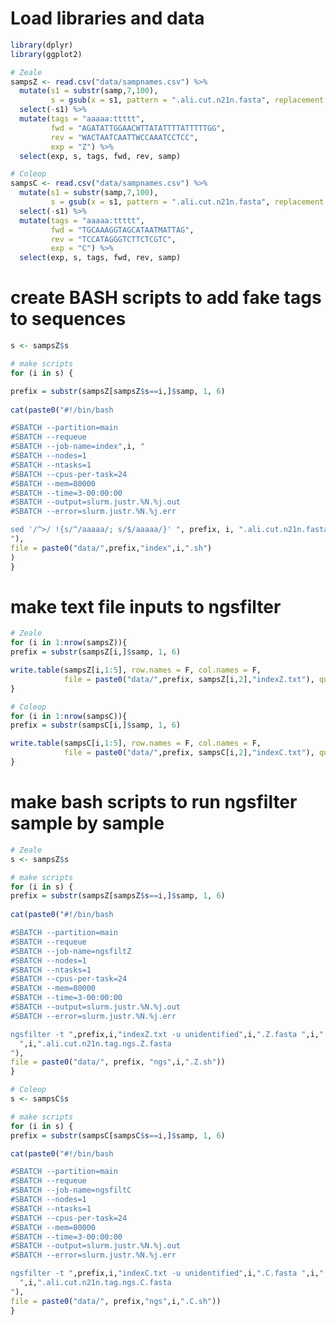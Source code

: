 # Load libraries and data
```r
library(dplyr)
library(ggplot2)

# Zeale
sampsZ <- read.csv("data/sampnames.csv") %>%
  mutate(s1 = substr(samp,7,100),
         s = gsub(x = s1, pattern = ".ali.cut.n21n.fasta", replacement = "")) %>%
  select(-s1) %>%
  mutate(tags = "aaaaa:ttttt",
         fwd = "AGATATTGGAACWTTATATTTTATTTTTGG",
         rev = "WACTAATCAATTWCCAAATCCTCC",
         exp = "Z") %>%
  select(exp, s, tags, fwd, rev, samp)

# Coleop
sampsC <- read.csv("data/sampnames.csv") %>%
  mutate(s1 = substr(samp,7,100),
         s = gsub(x = s1, pattern = ".ali.cut.n21n.fasta", replacement = "")) %>%
  select(-s1) %>%
  mutate(tags = "aaaaa:ttttt",
         fwd = "TGCAAAGGTAGCATAATMATTAG",
         rev = "TCCATAGGGTCTTCTCGTC",
         exp = "C") %>%
  select(exp, s, tags, fwd, rev, samp)

```

# create BASH scripts to add fake tags to sequences
```r

s <- sampsZ$s

# make scripts
for (i in s) {

prefix = substr(sampsZ[sampsZ$s==i,]$samp, 1, 6)
  
cat(paste0("#!/bin/bash

#SBATCH --partition=main
#SBATCH --requeue
#SBATCH --job-name=index",i, "
#SBATCH --nodes=1
#SBATCH --ntasks=1
#SBATCH --cpus-per-task=24
#SBATCH --mem=80000
#SBATCH --time=3-00:00:00
#SBATCH --output=slurm.justr.%N.%j.out
#SBATCH --error=slurm.justr.%N.%j.err

sed '/^>/ !{s/^/aaaaa/; s/$/aaaaa/}' ", prefix, i, ".ali.cut.n21n.fasta > ", i, ".ali.cut.n21n.tag.fasta
"),
file = paste0("data/",prefix,"index",i,".sh")
)
}
```

# make text file inputs to ngsfilter
```r

# Zeale
for (i in 1:nrow(sampsZ)){
prefix = substr(sampsZ[i,]$samp, 1, 6)

write.table(sampsZ[i,1:5], row.names = F, col.names = F, 
            file = paste0("data/",prefix, sampsZ[i,2],"indexZ.txt"), quote = F)
}

# Coleop
for (i in 1:nrow(sampsC)){
prefix = substr(sampsC[i,]$samp, 1, 6)

write.table(sampsC[i,1:5], row.names = F, col.names = F, 
            file = paste0("data/",prefix, sampsC[i,2],"indexC.txt"), quote = F)
}
```

# make bash scripts to run ngsfilter sample by sample
```r
# Zeale
s <- sampsZ$s

# make scripts
for (i in s) {
prefix = substr(sampsZ[sampsZ$s==i,]$samp, 1, 6)
  
cat(paste0("#!/bin/bash

#SBATCH --partition=main
#SBATCH --requeue
#SBATCH --job-name=ngsfiltZ
#SBATCH --nodes=1
#SBATCH --ntasks=1
#SBATCH --cpus-per-task=24
#SBATCH --mem=80000
#SBATCH --time=3-00:00:00
#SBATCH --output=slurm.justr.%N.%j.out
#SBATCH --error=slurm.justr.%N.%j.err

ngsfilter -t ",prefix,i,"indexZ.txt -u unidentified",i,".Z.fasta ",i,".ali.cut.n21n.tag.fasta > \\
  ",i,".ali.cut.n21n.tag.ngs.Z.fasta
"),
file = paste0("data/", prefix, "ngs",i,".Z.sh"))
}

# Coleop
s <- sampsC$s

# make scripts
for (i in s) {
prefix = substr(sampsC[sampsC$s==i,]$samp, 1, 6)

cat(paste0("#!/bin/bash

#SBATCH --partition=main
#SBATCH --requeue
#SBATCH --job-name=ngsfiltC
#SBATCH --nodes=1
#SBATCH --ntasks=1
#SBATCH --cpus-per-task=24
#SBATCH --mem=80000
#SBATCH --time=3-00:00:00
#SBATCH --output=slurm.justr.%N.%j.out
#SBATCH --error=slurm.justr.%N.%j.err

ngsfilter -t ",prefix,i,"indexC.txt -u unidentified",i,".C.fasta ",i,".ali.cut.n21n.tag.fasta > \\
  ",i,".ali.cut.n21n.tag.ngs.C.fasta
"),
file = paste0("data/", prefix,"ngs",i,".C.sh"))
}
```